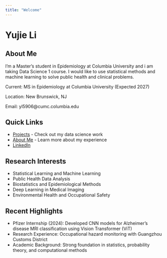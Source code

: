 ```yaml
---
title: "Welcome"
---
```


# Yujie Li

## About Me

I'm a Master's student in Epidemiology at Columbia University and i am taking Data Science 1 course.
I would like to use statistical methods and machine learning to solve public health and clinical problems.

Current: MS in Epidemiology at Columbia University (Expected 2027)

Location: New Brunswick, NJ

Email: yl5906@cumc.columbia.edu

## Quick Links

* [Projects](projects.html) - Check out my data science work
* [About Me](about.html) - Learn more about my experience
* [LinkedIn](https://www.linkedin.com/in/yujie-li-04b5b525a)

## Research Interests

* Statistical Learning and Machine Learning
* Public Health Data Analysis
* Biostatistics and Epidemiological Methods
* Deep Learning in Medical Imaging
* Environmental Health and Occupational Safety

## Recent Highlights

* Pfizer Internship (2024): Developed CNN models for Alzheimer's disease MRI classification using Vision Transformer (ViT)
* Research Experience: Occupational hazard monitoring with Guangzhou Customs District
* Academic Background: Strong foundation in statistics, probability theory, and computational methods
